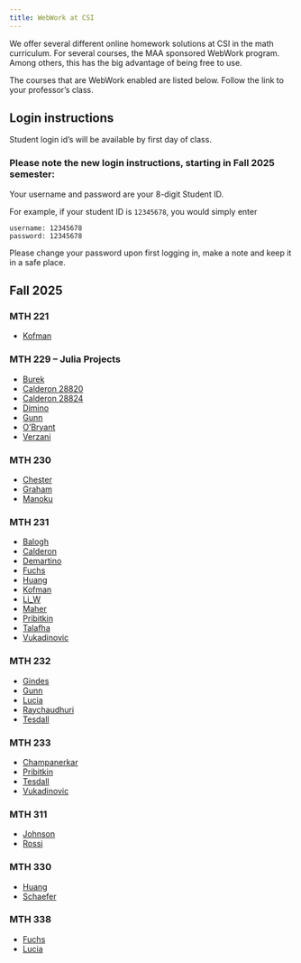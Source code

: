---
title: WebWork at CSI
---

We offer several different online homework solutions at CSI in the math
curriculum. For several courses, the MAA sponsored WebWork
program. Among others, this has the big advantage of being free to use.

The courses that are WebWork enabled are listed below. Follow the link to your professor's class.

## Login instructions

Student login id's will be available by first day of class.

::: {.callout-important}
### Please note the new login instructions, starting in Fall 2025 semester:

Your username and password are your 8-digit Student ID.

For example, if your student ID is `12345678`, you would simply enter

    username: 12345678
    password: 12345678
:::

Please change your password upon first logging in, make a note and keep it in a safe place.

##  Fall 2025

### MTH 221

* [Kofman](http://www.math.csi.cuny.edu/webwork2/Math221_28851_Kofman_F25/)


### MTH 229 -- Julia Projects

* [Burek](http://www.math.csi.cuny.edu/webwork2/Math229_28812_Burek_F25/)
* [Calderon 28820](http://www.math.csi.cuny.edu/webwork2/Math229_28820_Calderon_F25/)
* [Calderon 28824](http://www.math.csi.cuny.edu/webwork2/Math229_28824_Calderon_F25/)
* [Dimino](http://www.math.csi.cuny.edu/webwork2/Math229_28823_Dimino_F25/)
* [Gunn](http://www.math.csi.cuny.edu/webwork2/Math229_28819_Gunn_F25/)
* [O'Bryant](http://www.math.csi.cuny.edu/webwork2/Math229_28813_OBryant_F25/)
* [Verzani](http://www.math.csi.cuny.edu/webwork2/Math229_28815_Verzani_F25/)


### MTH 230

* [Chester](http://www.math.csi.cuny.edu/webwork2/Math230_27967_Chester_F25/)
* [Graham](http://www.math.csi.cuny.edu/webwork2/Math230_27963_Graham_F25/)
* [Manoku](http://www.math.csi.cuny.edu/webwork2/Math230_27964_Manoku_F25/)


### MTH 231

* [Balogh](http://www.math.csi.cuny.edu/webwork2/Math231_28438_Balogh_F25/)
* [Calderon](http://www.math.csi.cuny.edu/webwork2/Math231_29673_Calderon_F25/)
* [Demartino](http://www.math.csi.cuny.edu/webwork2/Math231_28439_Demartino_F25/)
* [Fuchs](http://www.math.csi.cuny.edu/webwork2/Math231_28441_Fuchs_F25/)
* [Huang](http://www.math.csi.cuny.edu/webwork2/Math231_28440_Huang_F25/)
* [Kofman](http://www.math.csi.cuny.edu/webwork2/Math231_28443_Kofman_F25/)
* [Li_W](http://www.math.csi.cuny.edu/webwork2/Math231_28437_Li_W_F25/)
* [Maher](http://www.math.csi.cuny.edu/webwork2/Math231_28436_Maher_F25/)
* [Pribitkin](http://www.math.csi.cuny.edu/webwork2/Math231_28434_Pribitkin_F25/)
* [Talafha](http://www.math.csi.cuny.edu/webwork2/Math231_28435_Talafha_F25/)
* [Vukadinovic](http://www.math.csi.cuny.edu/webwork2/Math231_28442_Vukadinovic_F25/)


### MTH 232

* [Gindes](http://www.math.csi.cuny.edu/webwork2/Math232_28210_Gindes_F25/)
* [Gunn](http://www.math.csi.cuny.edu/webwork2/Math232_28211_Gunn_F25/)
* [Lucia](http://www.math.csi.cuny.edu/webwork2/Math232_28214_Lucia_F25/)
* [Raychaudhuri](http://www.math.csi.cuny.edu/webwork2/Math232_28212_Raychaudhuri_F25/)
* [Tesdall](http://www.math.csi.cuny.edu/webwork2/Math232_28213_Tesdall_F25/)


### MTH 233

* [Champanerkar](http://www.math.csi.cuny.edu/webwork2/Math233_28695_Champanerkar_F25/)
* [Pribitkin](http://www.math.csi.cuny.edu/webwork2/Math233_28694_Pribitkin_F25/)
* [Tesdall](http://www.math.csi.cuny.edu/webwork2/Math233_28691_Tesdall_F25/)
* [Vukadinovic](http://www.math.csi.cuny.edu/webwork2/Math233_29492_Vukadinovic_F25/)


### MTH 311

* [Johnson](http://www.math.csi.cuny.edu/webwork2/Math311_28104_Johnson_F25/)
* [Rossi](http://www.math.csi.cuny.edu/webwork2/Math311_28103_Rossi_F25/)


### MTH 330

* [Huang](http://www.math.csi.cuny.edu/webwork2/Math330_28523_Huang_F25/)
* [Schaefer](http://www.math.csi.cuny.edu/webwork2/Math330_53298_Schaefer_F25/)


### MTH 338

* [Fuchs](http://www.math.csi.cuny.edu/webwork2/Math338_28219_Fuchs_F25/)
* [Lucia](http://www.math.csi.cuny.edu/webwork2/Math338_28217_Lucia_F25/)






